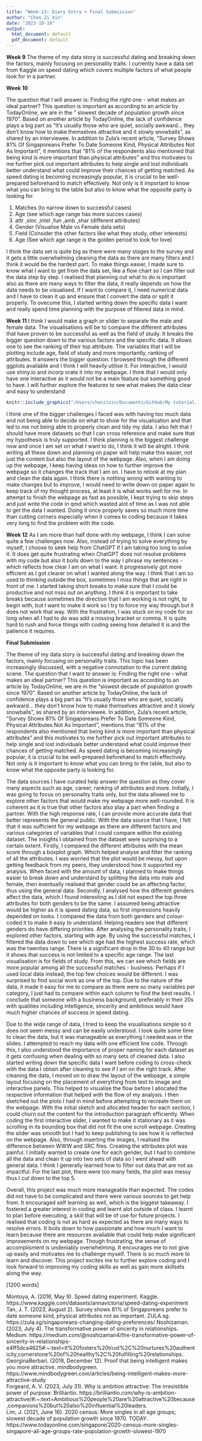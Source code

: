 ```yaml
---
title: "Week-13: Diary Entry + Final Submission"
author: "Chen Zi Xin"
date: "2023-10-19"
output:
  html_document: default
  pdf_document: default
---
```

**Week 9**
The theme of my data story is successful dating and breaking down the factors, mainly focusing on personality traits. I currently have a data set from Kaggle on speed dating which covers multiple factors of what people look for in a partner.	 

**Week 10**

The question that I will answer is: Finding the right one - what makes an ideal partner? This question is important as according to an article by TodayOnline, we are in the " slowest decade of population growth since 1970". Based on another article by TodayOnline, the lack of confidence plays a big part as "It’s usually those who are quiet, socially awkward... they don't know how to make themselves attractive and it slowly snowballs", as shared by an interviewee. In addition to Zula's recent article, "Survey Shows 81% Of Singaporeans Prefer To Date Someone Kind, Physical Attributes Not As Important", it mentions that "81% of the respondents also mentioned that being kind is more important than physical attributes" and this motivates to me further pick out important attributes to help single and lost individuals better understand what could improve their chances of getting matched. As speed dating is becoming increasingly popular, it is crucial to be well-prepared beforehand to match effectively. Not only is it important to know what you can bring to the table but also to know what the opposite party is looking for.

1. Matches (to narrow down to successful cases)
2. Age (see which age range has more succes cases)
3. attr ,sinc ,intel ,fun ,amb ,shar (different attributes)
4. Gender (Visualise Male vs Female data sets)
5. Field (Consider the other factors like what they study, other interests)
6. Age (See which age range is the golden period to look for love)

I think the data set is quite big as there were many stages to the survey and it gets a little overwhelming cleaning the data as there are many filters and I think it would be the hardest part. To make things easier, I made sure to know what I want to get from the data set, like a flow chart so I can filter out the data step by step. I realised that planning out what to do is important also as there are many ways to filter the data, it really depends on how the data needs to be visualised. If I want to compare it, I need numerical data and I have to clean it up and ensure that I convert the data or split it properly. To ovecome this, I started writing down the specific data I want and really spend time planning with the purpose of filtered data in mind.

**Week 11**
I think I would make a graph or slider to separate the male and female data. The visualisations will be to compare the different attributes that have proven to be successful as well as the field of study. It breaks the bigger question down to the various factors and the specific data. It allows one to see the ranking of their top attribute. The variables that I will be plotting include age, field of study and more importantly, ranking of attributes. It answers the bigger question. I browsed through the different ggplots available and I think I will heavily utilise it. For interactive, I would use shiny.io and incorp
orate it into my webpage. I think that I would only have one interactive as it would not be a main feature but something good to have. I will further explore the features to see what makes the data clear and easy to understand

```r
knitr::include_graphics("/Users/chenzixin/Documents/GitHub/My-tutorial/week-11/imgs/table.png")
```

I think one of the bigger challenges I faced was with having too much data and not being able to decide on what to show for the visualisation and that led to me not being able to properly clean and tidy my data. I also felt that I should have more datasets so that I can cross reference and make sure that my hypothesis is truly supported. I think planning is the biggest challenge now and once I am set on what I want to do, I think it will be alright. I think writing all these down and planning on paper will help make this easier, not just the content but also the layout of the webpage. Also, when I am doing up the webpage, I keep having ideas on how to further improve the webpage so it changes the track that I am on. I have to relook at my plan and clean the data again. I think there is nothing wrong with wanting to make changes but to improve, I would need to write down on paper again to keep track of my thought process, at least it is what works well for me. In attempt to finish the webpage as fast as possible, I kept trying to skip steps and just write the code in qmd which wasted alot of time as I was not able to get the data I wanted. Doing it once properly saves so much more time than cutting corners especially when it comes to coding because it takes very long to find the problem with the code.

**Week 12**
As I am more than half done with my webpage, I think I can solve quite a few challenges now. Also, instead of trying to solve everything by myself, I choose to seek help from ChatGPT if I am taking too long to solve it. It does get quite frustrating when ChatGPT does not resolve problems with my code but also it boils down to the way I phrase my sentences - which reflects how clear I am on what I want. It progressively got more efficient as I got clearer on what I wanted along the way. I think that I am so used to thinking outside the box, sometimes I miss things that are right in front of me. I started taking short breaks to make sure that I could be productive and not miss out on anything. I think it is important to take breaks because sometimes the direction that I am working is not right, to begin with, but I want to make it work so I try to force my way through but it does not work that way. With the frustration, I was stuck on my code for so long when all I had to do was add a missing bracket or comma. It is quite hard to rush and force things with coding seeing how detailed it is and the patience it requires.

**Final Submission**

The theme of my data story is successful dating and breaking down the factors, mainly focusing on personality traits. This topic has been increasingly discussed, with a negative connotation to the current dating scene. The question that I want to answer is: Finding the right one - what makes an ideal partner? This question is important as according to an article by TodayOnline, we are in the "slowest decade of population growth since 1970". Based on another article by TodayOnline, the lack of confidence plays a big part as "It’s usually those who are quiet, socially awkward... they don't know how to make themselves attractive and it slowly snowballs", as shared by an interviewee. In addition, Zula's recent article, "Survey Shows 81% Of Singaporeans Prefer To Date Someone Kind, Physical Attributes Not As Important", mentions that "81% of the respondents also mentioned that being kind is more important than physical attributes" and this motivates to me further pick out important attributes to help single and lost individuals better understand what could improve their chances of getting matched. As speed dating is becoming increasingly popular, it is crucial to be well-prepared beforehand to match effectively. Not only is it important to know what you can bring to the table, but also to know what the opposite party is looking for. 

The data sources I have curated help answer the question as they cover many aspects such as age, career, ranking of attributes and more. Initially, I was going to focus on personality traits only, but the data allowed me to explore other factors that would make my webpage more well-rounded. It is coherent as it is true that other factors also play a part when finding a partner. With the high response rate, I can provide more accurate data that better represents the general public. With the data source that I have, I felt that it was sufficient for my webpage as there are different factors and various categories of variables that I could compare within the existing dataset. The insights I obtained from the dataset were surprising to a certain extent. Firstly, I compared the different attributes with the mean score through a boxplot graph. Which helped analyse and filter the ranking of all the attributes. I was worried that the plot would be messy, but upon getting feedback from my peers, they understood how it supported my analysis. When faced with the amount of data, I planned to make things easier to break down and understand by splitting the data into male and female, then eventually realised that gender could be an affecting factor, thus using the general data. Secondly, I analysed how the different genders affect the data, which I found interesting as I did not expect the top three attributes for both genders to be the same. I assumed being attractive would be higher as it is speed dating data, so first impressions heavily depended on looks. I compared the data from both genders and colour-coded it to make it easy to understand. Helping readers see that different genders do have differing priorities. After analysing the personality traits, I explored other factors, starting with age. By using the successful matches, I filtered the data down to see which age had the highest success rate, which was the twenties range. There is a significant drop in the 30 to 40 range but it shows that success is not limited to a specific age range. The last visualisation is for fields of study. From this, we can see which fields are more popular among all the successful matches - business. Perhaps if I used local data instead, the top few choices would be different. I was surprised to find social work as one of the top. Due to the nature of the data, it made it easy for me to compare as there were so many variables per category, I just had to compare within each column to find the best results. I conclude that someone with a business background, preferably in their 20s with qualities including intelligence, sincerity and ambitious would have much higher chances of success in speed dating.

Due to the wide range of data, I tried to keep the visualisations simple so it does not seem messy and can be easily understood. I took quite some time to clean the data, but it was manageable as everything I needed was in the slides. I attempted to reach my data with one efficient line code. Through this, I also understood the importance of proper naming for each dataset as it gets confusing when dealing with so many sets of cleaned data. I also started writing down the specific data I want before coding to cross-check with the data I obtain after cleaning to see if I am on the right track. After cleaning the data, I moved on to draw the layout of the webpage, a simple layout focusing on the placement of everything from text to image and interactive panels. This helped to visualise the flow before I allocated the respective information that helped with the flow of my analysis. I then sketched out the plots I had in mind before attempting to recreate them on the webpage. With the initial sketch and allocated header for each section, I could churn out the content for the introduction paragraph efficiently. When coding the first interactive slider, I wanted to make it stationary as it was scrolling in its bounding box that did not fit the one scroll webpage. Creating the slider was smooth but I had to keep publishing to see how it is reflected on the webpage. Also, through inserting the images, I realised the difference between WWW and SRC files. Creating the attributes plot was painful. I initially wanted to create one for each gender, but I had to combine all the data and clean it up into two sets of data so I went ahead with general data. I think I generally learned how to filter out data that are not as impactful. For the last plot, there were too many fields, the plot was messy thus I cut down to the top 5. 

Overall, this project was much more manageable than expected. The codes did not have to be complicated and there were various sources to get help from. It encouraged self learning as well, which is the biggest takeaway. I fostered a greater interest in coding and learnt alot outside of class. I learnt to plan before executing, a skill that will be of use for future projects. I realised that coding is not as hard as expected as there are many ways to resolve errors. It boils down to how passionate and how much I want to learn because there are resources available that could help make significant improvements on my webpage. Though frustrating, the sense of accomplisment is undeniably overwhelming. It encourages me to not give up easily and motivates me to challenge myself. There is so much more to learn and discover. This project excites me to further explore coding and I look forward to improving my coding skills as well as gain more skillsets along the way. 

[1200 words]

Montoya, A. (2016, May 9). Speed dating experiment. Kaggle. https://www.kaggle.com/datasets/annavictoria/speed-dating-experiment 
Tan, J. T. (2023, August 2). Survey shows 81% of Singaporeans prefer to date someone kind, physical attributes not as important. ZULA.sg. https://zula.sg/singaporeans-changing-dating-preferences/ 
Noshizaman. (2023, July 4). The transformative power of sincerity in relationships. Medium. https://medium.com/@noshizaman4/the-transformative-power-of-sincerity-in-relationships-e4ff5dca4625#:~:text=It%20fosters%20trust%2C%20nurtures%20authenticity,cornerstone%20of%20healthy%2C%20fulfilling%20relationships.  
GeorginaBerbari. (2018, December 12). Proof that being intelligent makes you more attractive. mindbodygreen. https://www.mindbodygreen.com/articles/being-intelligent-makes-more-attractive-study  
Forgeard, A. V. (2023, July 31). Why is ambition attractive: The irresistible power of purpose. Brilliantio. https://brilliantio.com/why-is-ambition-attractive/#:~:text=Ambitious%20people%20are%20attractive%20because,companions%20but%20also%20influential%20leaders.  
Lim, J. (2021, June 16). 2020 census: More singles in all age groups; slowest decade of population growth since 1970. TODAY. https://www.todayonline.com/singapore/2020-census-more-singles-singapore-all-age-groups-rate-population-growth-slowest-1970  

 

